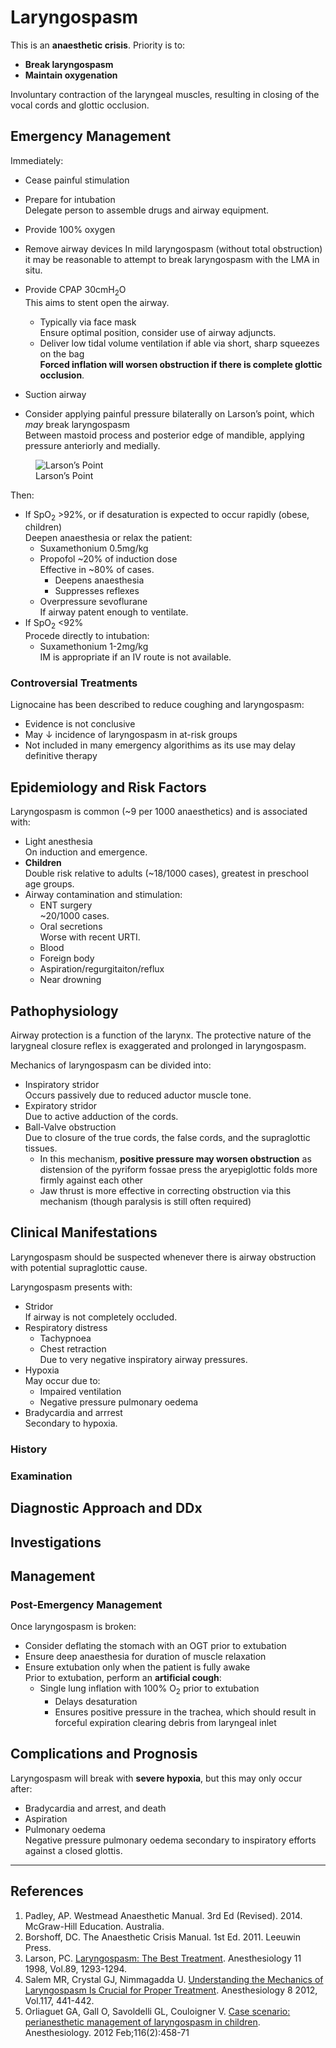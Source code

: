 # Laryngospasm

:::crisis
This is an **anaesthetic crisis**. Priority is to:

* **Break laryngospasm**
* **Maintain oxygenation**
:::

Involuntary contraction of the laryngeal muscles, resulting in closing of the vocal cords and glottic occlusion.


## Emergency Management

Immediately:

* Cease painful stimulation
* Prepare for intubation  
Delegate person to assemble drugs and airway equipment.

* Provide 100% oxygen
* Remove airway devices 
In mild laryngospasm (without total obstruction) it may be reasonable to attempt to break laryngospasm with the LMA in situ.
* Provide CPAP 30cmH~2~O  
This aims to stent open the airway.
	* Typically via face mask  
	Ensure optimal position, consider use of airway adjuncts.
	* Deliver low tidal volume ventilation if able via short, sharp squeezes on the bag  
	**Forced inflation will worsen obstruction if there is complete glottic occlusion**.
* Suction airway
* Consider applying painful pressure bilaterally on Larson's point, which *may* break laryngospasm  
Between mastoid process and posterior edge of mandible, applying pressure anteriorly and medially.  

:::column-margin
![Larson's Point](/resources/larson.png)
:::

Then:

* If SpO~2~ >92%, or if desaturation is expected to occur rapidly (obese, children)  
Deepen anaesthesia or relax the patient:
	* Suxamethonium 0.5mg/kg
	* Propofol ~20% of induction dose  
	Effective in ~80% of cases.
		* Deepens anaesthesia
		* Suppresses reflexes
	* Overpressure sevoflurane  
	If airway patent enough to ventilate.


* If SpO~2~ <92%  
Procede directly to intubation:
	* Suxamethonium 1-2mg/kg  
	IM is appropriate if an IV route is not available.

### Controversial Treatments

Lignocaine has been described to reduce coughing and laryngospasm:

* Evidence is not conclusive
* May ↓ incidence of laryngospasm in at-risk groups
* Not included in many emergency algorithims as its use may delay definitive therapy

## Epidemiology and Risk Factors

Laryngospasm is common (~9 per 1000 anaesthetics) and is associated with:

* Light anesthesia  
On induction and emergence.
* **Children**  
Double risk relative to adults (~18/1000 cases), greatest in preschool age groups.
* Airway contamination and stimulation:
	* ENT surgery  
	~20/1000 cases.
	* Oral secretions  
	Worse with recent URTI.
	* Blood
	* Foreign body
	* Aspiration/regurgitaiton/reflux
	* Near drowning


## Pathophysiology

Airway protection is a function of the larynx. The protective nature of the larygneal closure reflex is exaggerated and prolonged in laryngospasm.

Mechanics of laryngospasm can be divided into:

* Inspiratory stridor  
Occurs passively due to reduced aductor muscle tone.
* Expiratory stridor  
Due to active adduction of the cords.
* Ball-Valve obstruction  
Due to closure of the true cords, the false cords, and the supraglottic tissues.
	* In this mechanism, **positive pressure may worsen obstruction** as distension of the pyriform fossae press the aryepiglottic folds more firmly against each other
	* Jaw thrust is more effective in correcting obstruction via this mechanism (though paralysis is still often required)


## Clinical Manifestations

Laryngospasm should be suspected whenever there is airway obstruction with potential supraglottic cause.

Laryngospasm presents with:

* Stridor  
If airway is not completely occluded.
* Respiratory distress
	* Tachypnoea
	* Chest retraction  
	Due to very negative inspiratory airway pressures.
* Hypoxia  
May occur due to:
	* Impaired ventilation
	* Negative pressure pulmonary oedema
* Bradycardia and arrrest  
Secondary to hypoxia.


### History

### Examination

## Diagnostic Approach and DDx

## Investigations

## Management

### Post-Emergency Management

Once laryngospasm is broken:

* Consider deflating the stomach with an OGT prior to extubation
* Ensure deep anaesthesia for duration of muscle relaxation
* Ensure extubation only when the patient is fully awake  
Prior to extubation, perform an **artificial cough**:
	* Single lung inflation with 100% O~2~ prior to extubation
		* Delays desaturation
		* Ensures positive pressure in the trachea, which should result in forceful expiration clearing debris from laryngeal inlet

## Complications and Prognosis

Laryngospasm will break with **severe hypoxia**, but this may only occur after:

* Bradycardia and arrest, and death
* Aspiration
* Pulmonary oedema  
Negative pressure pulmonary oedema secondary to inspiratory efforts against a closed glottis.


---

## References

1. Padley, AP. Westmead Anaesthetic Manual. 3rd Ed (Revised). 2014. McGraw-Hill Education. Australia.
2. Borshoff, DC. The Anaesthetic Crisis Manual. 1st Ed. 2011. Leeuwin Press.
3. Larson, PC. [Laryngospasm: The Best Treatment](http://anesthesiology.pubs.asahq.org/article.aspx?articleid=1947036). Anesthesiology 11 1998, Vol.89, 1293-1294.
4. Salem MR, Crystal GJ, Nimmagadda U. [Understanding the Mechanics of Laryngospasm Is Crucial for Proper Treatment](http://anesthesiology.pubs.asahq.org/article.aspx?articleid=1934249). Anesthesiology 8 2012, Vol.117, 441-442.
5. Orliaguet GA, Gall O, Savoldelli GL, Couloigner V. [Case scenario: perianesthetic management of laryngospasm in children](http://anesthesiology.pubs.asahq.org/article.aspx?articleid=1934030). Anesthesiology. 2012 Feb;116(2):458-71